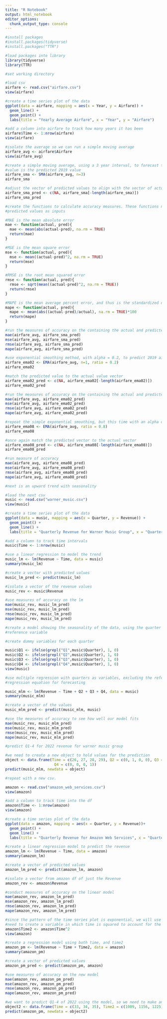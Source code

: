 ```yaml
---
title: "R Notebook"
output: html_notebook
editor_options: 
  chunk_output_type: console
---
```



```r
#install packages
#install.packages(tidyverse)
#install.packages("TTR")

#load packages into library
library(tidyverse)
library(TTR)

#set working directory

#load csv
airfare <- read.csv("airfare.csv")
view(airfare)

#create a time series plot of the data
ggplot(data = airfare, mapping = aes(x = Year, y = Airfare)) + 
  geom_line() + 
  geom_point() + 
  labs(title = "Yearly Average Airfare", x = "Year", y = "Airfare")

#add a column into airfare to track how many years it has been
airfare$Time <- 1:nrow(airfare)
view(airfare)

#isolate the average so we can run a simple moving average
airfare_avg <- airfare$Airfare
view(airfare_avg)

#create a simple moving average, using a 3 year interval, to forecast the average airfare. The final 
#value is the predicted 2019 value
airfare_sma <- SMA(airfare_avg, n=3)
airfare_sma

#adjust the vector of predicted values to align with the vector of actual values in airfare_avg
airfare_sma_pred <- c(NA, airfare_sma[-length(airfare_sma)])
airfare_sma_pred

#create the functions to calculate accuracy measures. These functions need the actual values and the 
#predicted values as inputs

#MAE is the mean absolute error
mae <- function(actual, pred){
  mae <- mean(abs(actual-pred), na.rm = TRUE)
  return(mae)
}

#MSE is the mean square error
mse <- function(actual, pred){
  mse <- mean((actual-pred)^2, na.rm = TRUE)
  return(mse)
}

#RMSE is the root mean squared error
rmse <- function(actual, pred){
  rmse <- sqrt(mean((actual-pred)^2, na.rm = TRUE))
  return(rmse)
}

#MAPE is the mean average percent error, and thus is the standardized option
mape <- function(actual, pred){
  mape <- mean(abs((actual-pred)/actual), na.rm = TRUE)*100
  return(mape)
}

#run the measures of accuracy on the containing the actual and predicted values previously calculated
mae(airfare_avg, airfare_sma_pred)
mse(airfare_avg, airfare_sma_pred)
rmse(airfare_avg, airfare_sma_pred)
mape(airfare_avg, airfare_sma_pred)

#use exponential smoothing method, with alpha = 0.2, to predict 2019 airfare average
airfare_ema02 <- EMA(airfare_avg, n=1, ratio = 0.2)
airfare_ema02

#match the predicted value to the actual value vector
airfare_ema02_pred <- c(NA, airfare_ema02[-length(airfare_ema02)])
airfare_ema02_pred

#run the measures of accuracy on the containing the actual and predicted values previously calculated
mae(airfare_avg, airfare_ema02_pred)
mse(airfare_avg, airfare_ema02_pred)
rmse(airfare_avg, airfare_ema02_pred)
mape(airfare_avg, airfare_ema02_pred)

#repeat the simple exponential smoothing, but this time with an alpha of 0.8
airfare_ema08 <- EMA(airfare_avg, ratio = 0.8)
airfare_ema08

#once again match the predicted vector to the actual vector
airfare_ema08_pred <- c(NA, airfare_ema08[-length(airfare_ema08)])
airfare_ema08_pred

#run measure of accuracy
mae(airfare_avg, airfare_ema08_pred)
mse(airfare_avg, airfare_ema08_pred)
rmse(airfare_avg, airfare_ema08_pred)
mape(airfare_avg, airfare_ema08_pred)

#next is an upward trend with seasonality

#load the next csv
music <- read.csv("warner_music.csv")
view(music)

#create a time series plot of the data
ggplot(data = music, mapping = aes(x = Quarter, y = Revenue)) +
  geom_point() + 
  geom_line() + 
  labs(title = "Quarterly Revenue for Warner Music Group", x = "Quarter", y = "Revenue")

#add a column to track time intervals
music$Time <- 1:nrow(music)

#use a linear regression to model the trend
music_lm <- lm(Revenue ~ Time, data = music)
summary(music_lm)

#create a vector with predicted values
music_lm_pred <- predict(music_lm)

#isolate a vector of the revenue values
music_rev <- music$Revenue

#use measures of accuracy on the lm
mae(music_rev, music_lm_pred)
mse(music_rev, music_lm_pred)
rmse(music_rev, music_lm_pred)
mape(music_rev, music_lm_pred)

#create a model showing the seasonality of the data, using the quarter with the highest earnings as the
#reference variable

#create dummy variables for each quarter

music$Q1 <- ifelse(grepl("Q1",music$Quarter), 1, 0)
music$Q2 <- ifelse(grepl("Q2",music$Quarter), 1, 0)
music$Q3 <- ifelse(grepl("Q3",music$Quarter), 1, 0)
music$Q4 <- ifelse(grepl("Q4",music$Quarter), 1, 0)
view(music)

#use multiple regression with quarters as variables, excluding the reference variable, to generate a
#regression equation for forecasting

music_mlm <- lm(Revenue ~ Time + Q2 + Q3 + Q4, data = music)
summary(music_mlm)

#create a vector of the values
music_mlm_pred <- predict(music_mlm, music)

#use the measures of accuracy to see how well our model fits
mae(music_rev, music_mlm_pred)
mse(music_rev, music_mlm_pred)
rmse(music_rev, music_mlm_pred)
mape(music_rev, music_mlm_pred)

#predict Q1-4 for 2022 revenue for warner music group

#we need to create a new object to hold values for the prediction
object <- data.frame(Time = c(26, 27, 28, 29), Q2 = c(0, 1, 0, 0), Q3 = c(0, 0, 1, 0),
                      Q4 = c(0, 0, 0, 1))
predict(music_mlm, newdata = object)

#repeat with a new csv.

amazon <- read.csv("amazon_web_services.csv")
view(amazon)

#add a column to track time into the df
amazon$Time <- 1:nrow(amazon)
view(amazon)

#create a time series plot of the data
ggplot(data = amazon, mapping = aes(x = Quarter, y = Revenue))+
  geom_point() + 
  geom_line() + 
  labs(title = "Quarterly Revenue for Amazon Web Services", x = "Quarter", y = "Revenue")

#create a linear regression model to predict the revenue
amazon_lm <- lm(Revenue ~ Time, data = amazon)
summary(amazon_lm)

#create a vector of predicted values
amazon_lm_pred <- predict(amazon_lm, amazon)

#isolate a vector from amazon df of just the Revenue
amazon_rev <- amazon$Revenue

#conduct measures of accuracy on the linear model
mae(amazon_rev, amazon_lm_pred)
mse(amazon_rev, amazon_lm_pred)
rmse(amazon_rev, amazon_lm_pred)
mape(amazon_rev, amazon_lm_pred)

#since the pattern of the time series plot is exponential, we will use polynomial regression, so we
#need to create a variable in which time is squared to account for the exponential growth
amazon$Time2 <- amazon$Time^2
view(amazon)

#create a regression model using both time, and time2
amazon_pm <- lm(Revenue ~ Time + Time2, data = amazon)
summary(amazon_pm)

#create a vector of predicted values
amazon_pm_pred <- predict(amazon_pm, amazon)

#use measures of accuracy on the new model
mae(amazon_rev, amazon_pm_pred)
mse(amazon_rev, amazon_pm_pred)
rmse(amazon_rev, amazon_pm_pred)
mape(amazon_rev, amazon_pm_pred)

#we want to predict Q1-4 of 2022 using the model, so we need to make another object to hold the values
object2 <- data.frame(Time = c(33, 34, 35), Time2 = c(1089, 1156, 1225))
predict(amazon_pm, newdata = object2)

```

